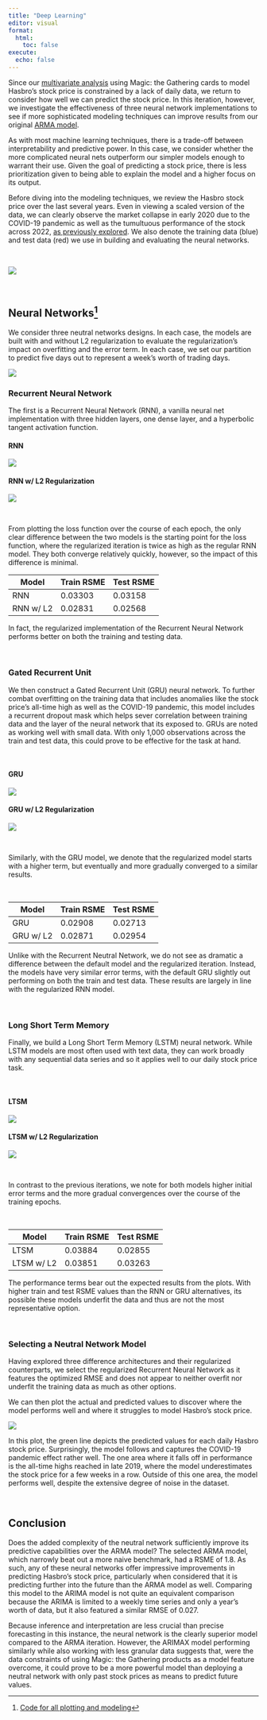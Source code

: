 ```yaml
---
title: "Deep Learning"
editor: visual
format:
  html:
    toc: false
execute:
  echo: false
---
```


Since our [multivariate analysis](arimax.html) using Magic: the Gathering cards to model Hasbro's stock price is constrained by a lack of daily data, we return to consider how well we can predict the stock price. In this iteration, however, we investigate the effectiveness of three neural network implementations to see if more sophisticated modeling techniques can improve results from our original [ARMA model](arima.html).

As with most machine learning techniques, there is a trade-off between interpretability and predictive power. In this case, we consider whether the more complicated neural nets outperform our simpler models enough to warrant their use. Given the goal of predicting a stock price, there is less prioritization given to being able to explain the model and a higher focus on its output.

Before diving into the modeling techniques, we review the Hasbro stock price over the last several years. Even in viewing a scaled version of the data, we can clearly observe the market collapse in early 2020 due to the COVID-19 pandemic as well as the tumultuous performance of the stock across 2022, [as previously explored](data-visualization.html). We also denote the training data (blue) and test data (red) we use in building and evaluating the neural networks.

\

![](images/deep-learning/stock-price.png){fig-align="center"}

\

## Neural Networks[^1]

[^1]: [Code for all plotting and modeling](/deep_learning_code.html)

We consider three neutral networks designs. In each case, the models are built with and without L2 regularization to evaluate the regularization's impact on overfitting and the error term. In each case, we set our partition to predict five days out to represent a week's worth of trading days.

![](images/deep-learning/partitions.png)\

### Recurrent Neural Network

The first is a Recurrent Neural Network (RNN), a vanilla neural net implementation with three hidden layers, one dense layer, and a hyperbolic tangent activation function.

::: panel-tabset
#### RNN

![](images/deep-learning/rnn.png){fig-align="center"}

#### RNN w/ L2 Regularization

![](images/deep-learning/rnn_reg.png){fig-align="center"}
:::

\

From plotting the loss function over the course of each epoch, the only clear difference between the two models is the starting point for the loss function, where the regularized iteration is twice as high as the regular RNN model. They both converge relatively quickly, however, so the impact of this difference is minimal.\

| Model     | Train RSME | Test RSME |
|-----------|------------|-----------|
| RNN       | 0.03303    | 0.03158   |
| RNN w/ L2 | 0.02831    | 0.02568   |

In fact, the regularized implementation of the Recurrent Neural Network performs better on both the training and testing data.

\

### Gated Recurrent Unit

We then construct a Gated Recurrent Unit (GRU) neural network. To further combat overfitting on the training data that includes anomalies like the stock price's all-time high as well as the COVID-19 pandemic, this model includes a recurrent dropout mask which helps sever correlation between training data and the layer of the neural network that its exposed to. GRUs are noted as working well with small data. With only 1,000 observations across the train and test data, this could prove to be effective for the task at hand.

\

::: panel-tabset
#### GRU

![](images/deep-learning/gru.png){fig-align="center"}

#### GRU w/ L2 Regularization

![](images/deep-learning/gru_reg.png){fig-align="center"}
:::

\

Similarly, with the GRU model, we denote that the regularized model starts with a higher term, but eventually and more gradually converged to a similar results.

\

| Model     | Train RSME | Test RSME |
|-----------|------------|-----------|
| GRU       | 0.02908    | 0.02713   |
| GRU w/ L2 | 0.02871    | 0.02954   |

Unlike with the Recurrent Neutral Network, we do not see as dramatic a difference between the default model and the regularized iteration. Instead, the models have very similar error terms, with the default GRU slightly out performing on both the train and test data. These results are largely in line with the regularized RNN model.

\

### Long Short Term Memory

Finally, we build a Long Short Term Memory (LSTM) neural network. While LSTM models are most often used with text data, they can work broadly with any sequential data series and so it applies well to our daily stock price task.

\

::: panel-tabset
#### LTSM

![](images/deep-learning/ltsm.png){fig-align="center"}

#### LTSM w/ L2 Regularization

![](images/deep-learning/ltsm_reg.png){fig-align="center"}
:::

\

In contrast to the previous iterations, we note for both models higher initial error terms and the more gradual convergences over the course of the training epochs.

\

| Model      | Train RSME | Test RSME |
|------------|------------|-----------|
| LTSM       | 0.03884    | 0.02855   |
| LTSM w/ L2 | 0.03851    | 0.03263   |

The performance terms bear out the expected results from the plots. With higher train and test RSME values than the RNN or GRU alternatives, its possible these models underfit the data and thus are not the most representative option.

\

### Selecting a Neutral Network Model

Having explored three difference architectures and their regularized counterparts, we select the regularized Recurrent Neural Network as it features the optimized RMSE and does not appear to neither overfit nor underfit the training data as much as other options.

We can then plot the actual and predicted values to discover where the model performs well and where it struggles to model Hasbro's stock price.

![](images/deep-learning/actual-preds-plot.png){fig-align="center"}

In this plot, the green line depicts the predicted values for each daily Hasbro stock price. Surprisingly, the model follows and captures the COVID-19 pandemic effect rather well. The one area where it falls off in performance is the all-time highs reached in late 2019, where the model underestimates the stock price for a few weeks in a row. Outside of this one area, the model performs well, despite the extensive degree of noise in the dataset.

\

## Conclusion

Does the added complexity of the neutral network sufficiently improve its predictive capabilities over the ARMA model? The selected ARMA model, which narrowly beat out a more naive benchmark, had a RSME of 1.8. As such, any of these neural networks offer impressive improvements in predicting Hasbro's stock price, particularly when considered that it is predicting further into the future than the ARMA model as well. Comparing this model to the ARIMA model is not quite an equivalent comparison because the ARIMA is limited to a weekly time series and only a year's worth of data, but it also featured a similar RMSE of 0.027.

Because inference and interpretation are less crucial than precise forecasting in this instance, the neural network is the clearly superior model compared to the ARMA iteration. However, the ARIMAX model performing similarly while also working with less granular data suggests that, were the data constraints of using Magic: the Gathering products as a model feature overcome, it could prove to be a more powerful model than deploying a neutral network with only past stock prices as means to predict future values.
